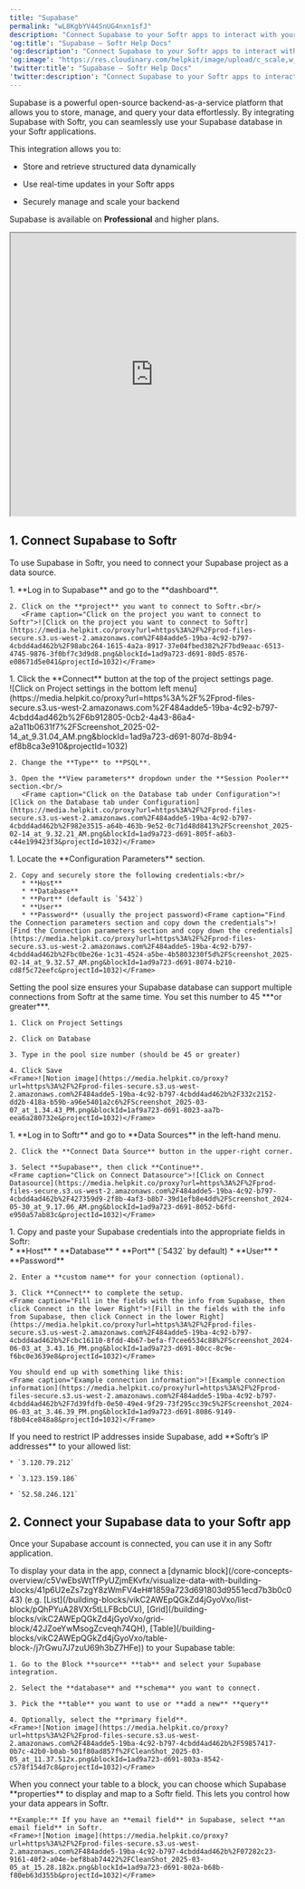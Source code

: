```yaml
---
title: "Supabase"
permalink: "wL8KgbYV44SnUG4nxn1sfJ"
description: "Connect Supabase to your Softr apps to interact with your data."
'og:title': "Supabase – Softr Help Docs"
'og:description': "Connect Supabase to your Softr apps to interact with your data."
'og:image': "https://res.cloudinary.com/helpkit/image/upload/c_scale,w_700,q_auto/v1674219840/softrdocs_meta_OG_Image_Url_258f31c013.png"
'twitter:title': "Supabase – Softr Help Docs"
'twitter:description': "Connect Supabase to your Softr apps to interact with your data."
---
```

Supabase is a powerful open-source backend-as-a-service platform that allows you to store, manage, and query your data effortlessly. By integrating Supabase with Softr, you can seamlessly use your Supabase database in your Softr applications.

This integration allows you to:

* Store and retrieve structured data dynamically

* Use real-time updates in your Softr apps

* Securely manage and scale your backend

<Info>Supabase is available on **Professional** and higher plans.</Info>

<iframe src="https://www.youtube.com/embed/3xckjKoi6pU?rel=0" width="100%" height="500px" title="YouTube video"></iframe>

## 1. Connect Supabase to Softr

To use Supabase in Softr, you need to connect your Supabase project as a data source.

<Steps>
  <Step title="Select your Supabase project">
    1. **Log in to Supabase** and go to the **dashboard**.

    2. Click on the **project** you want to connect to Softr.<br/>
       <Frame caption="Click on the project you want to connect to Softr">![Click on the project you want to connect to Softr](https://media.helpkit.co/proxy?url=https%3A%2F%2Fprod-files-secure.s3.us-west-2.amazonaws.com%2F484adde5-19ba-4c92-b797-4cbdd4ad462b%2F98abc264-1615-4a2a-8917-37e04fbed382%2F7bd9eaac-6513-4745-9876-3f0bf7c3d9d8.png&blockId=1ad9a723-d691-80d5-8576-e08671d5e041&projectId=1032)</Frame>
  </Step>
  <Step title="Configure project settings">
    1. Click the **Connect** button at the top of the project settings page.<br/>
       <Frame caption="Click on Project settings in the bottom left menu">![Click on Project settings in the bottom left menu](https://media.helpkit.co/proxy?url=https%3A%2F%2Fprod-files-secure.s3.us-west-2.amazonaws.com%2F484adde5-19ba-4c92-b797-4cbdd4ad462b%2F6b912805-0cb2-4a43-86a4-a2a11b0631f7%2FScreenshot_2025-02-14_at_9.31.04_AM.png&blockId=1ad9a723-d691-807d-8b94-ef8b8ca3e910&projectId=1032)</Frame>

    2. Change the **Type** to **PSQL**.

    3. Open the **View parameters** dropdown under the **Session Pooler** section.<br/>
       <Frame caption="Click on the Database tab under Configuration">![Click on the Database tab under Configuration](https://media.helpkit.co/proxy?url=https%3A%2F%2Fprod-files-secure.s3.us-west-2.amazonaws.com%2F484adde5-19ba-4c92-b797-4cbdd4ad462b%2F982e3515-a64b-463b-9e52-0c71d48d8413%2FScreenshot_2025-02-14_at_9.32.21_AM.png&blockId=1ad9a723-d691-805f-a6b3-c44e199423f3&projectId=1032)</Frame>
  </Step>
  <Step title="Copy your supabase credentials">
    1. Locate the **Configuration Parameters** section.

    2. Copy and securely store the following credentials:<br/>
       * **Host**
       * **Database**
       * **Port** (default is `5432`)
       * **User**
       * **Password** (usually the project password)<Frame caption="Find the Connection parameters section and copy down the credentials">![Find the Connection parameters section and copy down the credentials](https://media.helpkit.co/proxy?url=https%3A%2F%2Fprod-files-secure.s3.us-west-2.amazonaws.com%2F484adde5-19ba-4c92-b797-4cbdd4ad462b%2Fbc0be26e-1c31-4524-a5be-4b5803230f5d%2FScreenshot_2025-02-14_at_9.32.57_AM.png&blockId=1ad9a723-d691-8074-b210-cd8f5c72eefc&projectId=1032)</Frame>
  </Step>
  <Step title="Set the Pool Size">
    Setting the pool size ensures your Supabase database can support multiple connections from Softr at the same time. You set this number to 45 ***or greater***.

    1. Click on Project Settings

    2. Click on Database

    3. Type in the pool size number (should be 45 or greater)

    4. Click Save
    <Frame>![Notion image](https://media.helpkit.co/proxy?url=https%3A%2F%2Fprod-files-secure.s3.us-west-2.amazonaws.com%2F484adde5-19ba-4c92-b797-4cbdd4ad462b%2F332c2152-dd2b-418a-b59b-a96e5401a2c6%2FScreenshot_2025-03-07_at_1.34.43_PM.png&blockId=1af9a723-d691-8023-aa7b-eea6a280732e&projectId=1032)</Frame>
  </Step>
  <Step title="Connect Supabase to Softr">
    1. **Log in to Softr** and go to **Data Sources** in the left-hand menu.

    2. Click the **Connect Data Source** button in the upper-right corner.

    3. Select **Supabase**, then click **Continue**.
    <Frame caption="Click on Connect Datasource">![Click on Connect Datasource](https://media.helpkit.co/proxy?url=https%3A%2F%2Fprod-files-secure.s3.us-west-2.amazonaws.com%2F484adde5-19ba-4c92-b797-4cbdd4ad462b%2F427359d9-2f8b-4af3-b8b7-39d1efb8e4dd%2FScreenshot_2024-05-30_at_9.17.06_AM.png&blockId=1ad9a723-d691-8052-b6fd-e950a57ab83c&projectId=1032)</Frame>
  </Step>
  <Step title="Enter your Supabase credentials in Softr">
    1. Copy and paste your Supabase credentials into the appropriate fields in Softr:<br/>
       * **Host**
       * **Database**
       * **Port** (`5432` by default)
       * **User**
       * **Password**

    2. Enter a **custom name** for your connection (optional).

    3. Click **Connect** to complete the setup.
    <Frame caption="Fill in the fields with the info from Supabase, then click Connect in the lower Right">![Fill in the fields with the info from Supabase, then click Connect in the lower Right](https://media.helpkit.co/proxy?url=https%3A%2F%2Fprod-files-secure.s3.us-west-2.amazonaws.com%2F484adde5-19ba-4c92-b797-4cbdd4ad462b%2Fcbc16110-8fdd-4b67-befa-f7cee6534c88%2FScreenshot_2024-06-03_at_3.43.16_PM.png&blockId=1ad9a723-d691-80cc-8c9e-f6bc0e3639e8&projectId=1032)</Frame>

    You should end up with something like this:
    <Frame caption="Example connection information">![Example connection information](https://media.helpkit.co/proxy?url=https%3A%2F%2Fprod-files-secure.s3.us-west-2.amazonaws.com%2F484adde5-19ba-4c92-b797-4cbdd4ad462b%2F7d39fdfb-0e50-49e4-9f29-73f295cc39c5%2FScreenshot_2024-06-03_at_3.46.39_PM.png&blockId=1ad9a723-d691-8086-9149-f8b04ce848a8&projectId=1032)</Frame>
  </Step>
  <Step title="Restrict IP Access (Optional)">
    If you need to restrict IP addresses inside Supabase, add **Softr’s IP addresses** to your allowed list:

    * `3.120.79.212`

    * `3.123.159.186`

    * `52.58.246.121`
  </Step>
</Steps>

## 2. Connect your Supabase data to your Softr app

Once your Supabase account is connected, you can use it in any Softr application.

<Steps>
  <Step title="Connect your data to a dynamic block">
    To display your data in the app, connect a [dynamic block](/core-concepts-overview/c5VwEbsWtTfPyUZjmEKvfx/visualize-data-with-building-blocks/41p6U2eZs7zgY8zWmFV4eH#1859a723d691803d9551ecd7b3b0c043) (e.g. [List](/building-blocks/vikC2AWEpQGkZd4jGyoVxo/list-block/pQhPYuA28VXr5tLLFBcbCU), [Grid](/building-blocks/vikC2AWEpQGkZd4jGyoVxo/grid-block/42JZoeYwMsogZcveqh74QH), [Table](/building-blocks/vikC2AWEpQGkZd4jGyoVxo/table-block-/j7rGwu7J7zuU69h3bZ7HFe)) to your Supabase table:

    1. Go to the Block **source** **tab** and select your Supabase integration.

    2. Select the **database** and **schema** you want to connect.

    3. Pick the **table** you want to use or **add a new** **query**

    4. Optionally, select the **primary field**.
    <Frame>![Notion image](https://media.helpkit.co/proxy?url=https%3A%2F%2Fprod-files-secure.s3.us-west-2.amazonaws.com%2F484adde5-19ba-4c92-b797-4cbdd4ad462b%2F59857417-0b7c-42b0-b0ab-501f80ad857f%2FCleanShot_2025-03-05_at_11.37.512x.png&blockId=1ad9a723-d691-803a-8542-c578f154d7c8&projectId=1032)</Frame>
  </Step>
  <Step title="Map Supabase fields to item fields">
    When you connect your table to a block, you can choose which Supabase **properties** to display and map to a Softr field. This lets you control how your data appears in Softr.

    **Example:** If you have an **email field** in Supabase, select **an email field** in Softr.
    <Frame>![Notion image](https://media.helpkit.co/proxy?url=https%3A%2F%2Fprod-files-secure.s3.us-west-2.amazonaws.com%2F484adde5-19ba-4c92-b797-4cbdd4ad462b%2F07282c23-9161-40f2-a04e-bef8bab74422%2FCleanShot_2025-03-05_at_15.28.182x.png&blockId=1ad9a723-d691-802a-b68b-f80eb63d355b&projectId=1032)</Frame>
  </Step>
</Steps>
